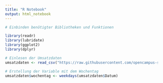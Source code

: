 ---
title: "R Notebook"
output: html_notebook
---


```{r}
# Einbinden benötigter Bibliotheken und Funktionen

library(readr)
library(lubridate)
library(ggplot2)
library(dplyr)

# Einlesen der Umsatzdaten
umsatzdaten <- read_csv("https://raw.githubusercontent.com/opencampus-sh/wise20-datascience/main/umsatzdaten_gekuerzt.csv")

# Erstellung der Variable mit dem Wochentag
umsatzdaten$wochentag <- weekdays(umsatzdaten$Datum)


```

